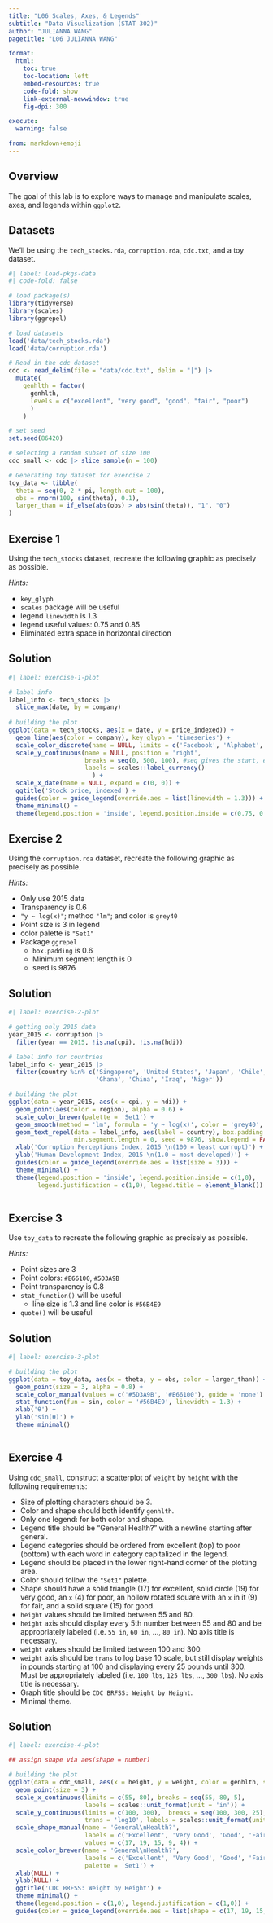 ```yaml
---
title: "L06 Scales, Axes, & Legends"
subtitle: "Data Visualization (STAT 302)" 
author: "JULIANNA WANG"
pagetitle: "L06 JULIANNA WANG"

format:
  html:
    toc: true
    toc-location: left
    embed-resources: true
    code-fold: show
    link-external-newwindow: true
    fig-dpi: 300

execute:
  warning: false

from: markdown+emoji 
---
```



## Overview

The goal of this lab is to explore ways to manage and manipulate scales, axes, and legends within `ggplot2`. 

## Datasets

We'll be using the `tech_stocks.rda`, `corruption.rda`, `cdc.txt`, and a toy dataset.

```r
#| label: load-pkgs-data
#| code-fold: false

# load package(s)
library(tidyverse)
library(scales)
library(ggrepel)

# load datasets
load('data/tech_stocks.rda')
load('data/corruption.rda')

# Read in the cdc dataset
cdc <- read_delim(file = "data/cdc.txt", delim = "|") |>
  mutate(
    genhlth = factor(
      genhlth,
      levels = c("excellent", "very good", "good", "fair", "poor")
      )
    )

# set seed
set.seed(86420)

# selecting a random subset of size 100
cdc_small <- cdc |> slice_sample(n = 100)

# Generating toy dataset for exercise 2
toy_data <- tibble(
  theta = seq(0, 2 * pi, length.out = 100),
  obs = rnorm(100, sin(theta), 0.1),
  larger_than = if_else(abs(obs) > abs(sin(theta)), "1", "0")
)
```

## Exercise 1

Using the `tech_stocks` dataset, recreate the following graphic as precisely as possible.

*Hints:*

- `key_glyph`
- `scales` package will be useful
- legend `linewidth` is 1.3
- legend useful values: 0.75 and 0.85
- Eliminated extra space in horizontal direction

::: {.callout-tip icon=false}
## Solution

```r
#| label: exercise-1-plot

# label info
label_info <- tech_stocks |>
  slice_max(date, by = company)
  
# building the plot
ggplot(data = tech_stocks, aes(x = date, y = price_indexed)) +
  geom_line(aes(color = company), key_glyph = 'timeseries') +
  scale_color_discrete(name = NULL, limits = c('Facebook', 'Alphabet', 'Microsoft', 'Apple')) + 
  scale_y_continuous(name = NULL, position = 'right', 
                     breaks = seq(0, 500, 100), #seq gives the start, end, and the step size
                     labels = scales::label_currency()
                       ) +  
  scale_x_date(name = NULL, expand = c(0, 0)) + 
  ggtitle('Stock price, indexed') + 
  guides(color = guide_legend(override.aes = list(linewidth = 1.3))) + 
  theme_minimal() + 
  theme(legend.position = 'inside', legend.position.inside = c(0.75, 0.85))
```

:::

## Exercise 2

Using the `corruption.rda` dataset, recreate the following graphic as precisely as possible.

*Hints:*
  
- Only use 2015 data
- Transparency is 0.6
- `"y ~ log(x)"`; method `"lm"`; and color is `grey40`
- Point size is 3 in legend
- color palette is `"Set1"`
- Package `ggrepel`
  - `box.padding` is 0.6
  - Minimum segment length is 0
  - seed is 9876

::: {.callout-tip icon=false}
## Solution

```r
#| label: exercise-2-plot

# getting only 2015 data
year_2015 <- corruption |>
  filter(year == 2015, !is.na(cpi), !is.na(hdi))

# label info for countries 
label_info <- year_2015 |>
  filter(country %in% c('Singapore', 'United States', 'Japan', 'Chile', 'Argentina', 
                        'Ghana', 'China', 'Iraq', 'Niger'))

# building the plot 
ggplot(data = year_2015, aes(x = cpi, y = hdi)) + 
  geom_point(aes(color = region), alpha = 0.6) + 
  scale_color_brewer(palette = 'Set1') +
  geom_smooth(method = 'lm', formula = 'y ~ log(x)', color = 'grey40', se = FALSE) + 
  geom_text_repel(data = label_info, aes(label = country), box.padding = 0.6,
                  min.segment.length = 0, seed = 9876, show.legend = FALSE) + 
  xlab('Corruption Perceptions Index, 2015 \n(100 = least corrupt)') + 
  ylab('Human Development Index, 2015 \n(1.0 = most developed)') + 
  guides(color = guide_legend(override.aes = list(size = 3))) + 
  theme_minimal() + 
  theme(legend.position = 'inside', legend.position.inside = c(1,0),
        legend.justification = c(1,0), legend.title = element_blank())
  
```

:::
  
## Exercise 3

Use `toy_data` to recreate the following graphic as precisely as possible.

*Hints:*

- Point sizes are 3
- Point colors: `#E66100`, `#5D3A9B`
- Point transparency is 0.8
- `stat_function()` will be useful
  - line size is 1.3 and line color is `#56B4E9`
- `quote()` will be useful

::: {.callout-tip icon=false}
## Solution

```r
#| label: exercise-3-plot

# building the plot 
ggplot(data = toy_data, aes(x = theta, y = obs, color = larger_than)) +
  geom_point(size = 3, alpha = 0.8) +
  scale_color_manual(values = c('#5D3A9B', '#E66100'), guide = 'none') + 
  stat_function(fun = sin, color = '#56B4E9', linewidth = 1.3) + 
  xlab('θ') + 
  ylab('sin(θ)') +
  theme_minimal()
  
``` 

:::

## Exercise 4

Using `cdc_small`, construct a scatterplot of `weight` by `height` with the following requirements: 

- Size of plotting characters should be 3.
- Color and shape should both identify `genhlth`.
- Only one legend: for both color and shape.
- Legend title should be "General Health?" with a newline starting after general.
- Legend categories should be ordered from excellent (top) to poor (bottom) with each word in category capitalized in the legend.
- Legend should be placed in the lower right-hand corner of the plotting area. 
- Color should follow the `"Set1"` palette.
- Shape should have a solid triangle (17) for excellent, solid circle (19) for very good, an `x` (4) for poor, an hollow rotated square with an `x` in it (9) for fair, and a solid square (15) for good.
- `height` values should be limited between 55 and 80.
- `height` axis should display every 5th number between 55 and 80 and be appropriately labeled (i.e. `55 in`, `60 in`, ..., `80 in`). No axis title is necessary.
- `weight` values should be limited between 100 and 300. 
- `weight` axis should be `trans` to log base 10 scale, but still display weights in pounds starting at 100 and displaying every 25 pounds until 300. Must be appropriately labeled (i.e. `100 lbs`, `125 lbs`, ..., `300 lbs`). No axis title is necessary.
- Graph title should be `CDC BRFSS: Weight by Height`.
- Minimal theme.

::: {.callout-tip icon=false}
## Solution

```r
#| label: exercise-4-plot

## assign shape via aes(shape = number)

# building the plot
ggplot(data = cdc_small, aes(x = height, y = weight, color = genhlth, shape = genhlth)) + 
  geom_point(size = 3) + 
  scale_x_continuous(limits = c(55, 80), breaks = seq(55, 80, 5), 
                     labels = scales::unit_format(unit = 'in')) + 
  scale_y_continuous(limits = c(100, 300),  breaks = seq(100, 300, 25), 
                     trans = 'log10', labels = scales::unit_format(unit = 'lbs')) + 
  scale_shape_manual(name = 'General\nHealth?', 
                     labels = c('Excellent', 'Very Good', 'Good', 'Fair', 'Poor'),
                     values = c(17, 19, 15, 9, 4)) + 
  scale_color_brewer(name = 'General\nHealth?', 
                     labels = c('Excellent', 'Very Good', 'Good', 'Fair', 'Poor'),
                     palette = 'Set1') + 
  xlab(NULL) + 
  ylab(NULL) + 
  ggtitle('CDC BRFSS: Weight by Height') +   
  theme_minimal() + 
  theme(legend.position = c(1,0), legend.justification = c(1,0)) + 
  guides(color = guide_legend(override.aes = list(shape = c(17, 19, 15, 9, 4))))
 
```

:::
